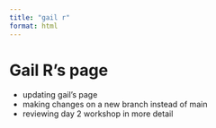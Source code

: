 ```yaml
---
title: "gail r"
format: html
---
```


# Gail R's page

-   updating gail's page
-   making changes on a new branch instead of main
-   reviewing day 2 workshop in more detail
